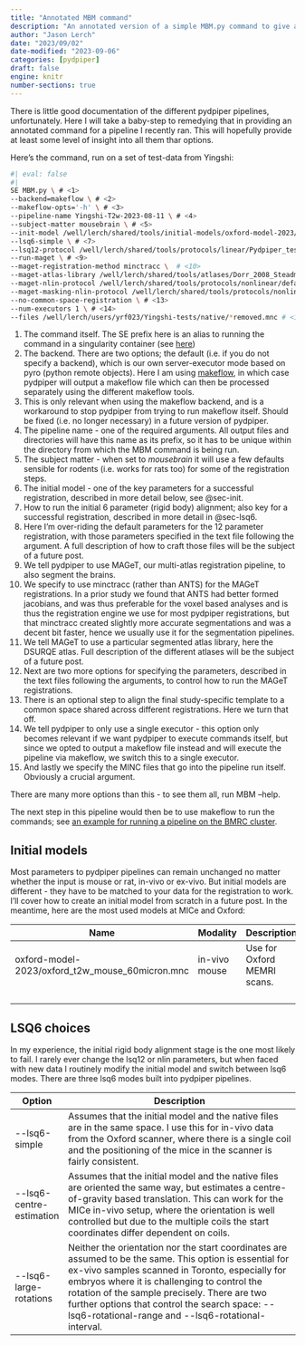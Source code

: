 ```yaml
---
title: "Annotated MBM command"
description: "An annotated version of a simple MBM.py command to give a sense of all those pesky options"
author: "Jason Lerch"
date: "2023/09/02"
date-modified: "2023-09-06"
categories: [pydpiper]
draft: false
engine: knitr
number-sections: true
---
```


There is little good documentation of the different pydpiper pipelines, unfortunately. Here I will take a baby-step to remedying that in providing an annotated command for a pipeline I recently ran. This will hopefully provide at least some level of insight into all them thar options.

Here's the command, run on a set of test-data from Yingshi:

```bash
#| eval: false
#| 
SE MBM.py \ # <1>
--backend=makeflow \ # <2>
--makeflow-opts='-h' \ # <3>
--pipeline-name Yingshi-T2w-2023-08-11 \ # <4>
--subject-matter mousebrain \ # <5>
--init-model /well/lerch/shared/tools/initial-models/oxford-model-2023/oxford_t2w_mouse_60micron.mnc \ # <6>
--lsq6-simple \ # <7>
--lsq12-protocol /well/lerch/shared/tools/protocols/linear/Pydpiper_testing_default_lsq12.csv \ # <8>
--run-maget \ # <9>
--maget-registration-method minctracc \  # <10>
--maget-atlas-library /well/lerch/shared/tools/atlases/Dorr_2008_Steadman_2013_Ullmann_2013_Richards_2011_Qiu_2016_Egan_2015_40micron/ex-vivo/ \ # <11>
--maget-nlin-protocol /well/lerch/shared/tools/protocols/nonlinear/default_nlin_MAGeT_minctracc_prot.csv \ # <12>
--maget-masking-nlin-protocol /well/lerch/shared/tools/protocols/nonlinear/default_nlin_MAGeT_minctracc_prot.csv \ # <12>
--no-common-space-registration \ # <13>
--num-executors 1 \ # <14>
--files /well/lerch/users/yrf023/Yingshi-tests/native/*removed.mnc # <15>
```

1.  The command itself. The SE prefix here is an alias to running the command in a singularity container (see [here](../minc-on-bmrc/index.qmd))
2.  The backend. There are two options; the default (i.e. if you do not specify a backend), which is our own server-executor mode based on pyro (python remote objects). Here I am using [makeflow](https://cctools.readthedocs.io/en/latest/makeflow/), in which case pydpiper will output a makeflow file which can then be processed separately using the different makeflow tools.
3.  This is only relevant when using the makeflow backend, and is a workaround to stop pydpiper from trying to run makeflow itself. Should be fixed (i.e. no longer necessary) in a future version of pydpiper.
4.  The pipeline name - one of the required arguments. All output files and directories will have this name as its prefix, so it has to be unique within the directory from which the MBM command is being run.
5.  The subject matter - when set to *mousebrain* it will use a few defaults sensible for rodents (i.e. works for rats too) for some of the registration steps.
6.  The initial model - one of the key parameters for a successful registration, described in more detail below, see @sec-init.
7.  How to run the initial 6 parameter (rigid body) alignment; also key for a successful registration, described in more detail in @sec-lsq6.
8.  Here I'm over-riding the default parameters for the 12 parameter registration, with those parameters specified in the text file following the argument. A full description of how to craft those files will be the subject of a future post.
9.  We tell pydpiper to use MAGeT, our multi-atlas registration pipeline, to also segment the brains.
10. We specify to use minctracc (rather than ANTS) for the MAGeT registrations. In a prior study we found that ANTS had better formed jacobians, and was thus preferable for the voxel based analyses and is thus the registration engine we use for most pydpiper registrations, but that minctracc created slightly more accurate segmentations and was a decent bit faster, hence we usually use it for the segmentation pipelines.
11. We tell MAGeT to use a particular segmented atlas library, here the DSURQE atlas. Full description of the different atlases will be the subject of a future post.
12. Next are two more options for specifying the parameters, described in the text files following the arguments, to control how to run the MAGeT registrations.
13. There is an optional step to align the final study-specific template to a common space shared across different registrations. Here we turn that off.
14. We tell pydpiper to only use a single executor - this option only becomes relevant if we want pydpiper to execute commands itself, but since we opted to output a makeflow file instead and will execute the pipeline via makeflow, we switch this to a single executor.
15. And lastly we specify the MINC files that go into the pipeline run itself. Obviously a crucial argument.

There are many more options than this - to see them all, run MBM --help.

The next step in this pipeline would then be to use makeflow to run the commands; see [an example for running a pipeline on the BMRC cluster](../minc-on-bmrc/index.qmd).

## Initial models {#sec-init}

Most parameters to pydpiper pipelines can remain unchanged no matter whether the input is mouse or rat, in-vivo or ex-vivo. But initial models are different - they have to be matched to your data for the registration to work. I'll cover how to create an initial model from scratch in a future post. In the meantime, here are the most used models at MICe and Oxford:

| Name                                            | Modality      | Description                 |
|-------------------------------------------------|---------------|-----------------------------|
| oxford-model-2023/oxford_t2w_mouse_60micron.mnc | in-vivo mouse | Use for Oxford MEMRI scans. |
|                                                 |               |                             |
|                                                 |               |                             |
|                                                 |               |                             |
|                                                 |               |                             |

## LSQ6 choices {#sec-lsq6}

In my experience, the initial rigid body alignment stage is the one most likely to fail. I rarely ever change the lsq12 or nlin parameters, but when faced with new data I routinely modify the initial model and switch between lsq6 modes. There are three lsq6 modes built into pydpiper pipelines.

| Option                    | Description                                                                                                                                                                                                                                                                                                                                                           |
|---------------------------|-----------------------------------------------------------------------------------------------------------------------------------------------------------------------------------------------------------------------------------------------------------------------------------------------------------------------------------------------------------------------|
| \--lsq6-simple            | Assumes that the initial model and the native files are in the same space. I use this for in-vivo data from the Oxford scanner, where there is a single coil and the positioning of the mice in the scanner is fairly consistent.                                                                                                                                     |
| \--lsq6-centre-estimation | Assumes that the initial model and the native files are oriented the same way, but estimates a centre-of-gravity based translation. This can work for the MICe in-vivo setup, where the orientation is well controlled but due to the multiple coils the start coordinates differ dependent on coils.                                                                 |
| \--lsq6-large-rotations   | Neither the orientation nor the start coordinates are assumed to be the same. This option is essential for ex-vivo samples scanned in Toronto, especially for embryos where it is challenging to control the rotation of the sample precisely. There are two further options that control the search space: \--lsq6-rotational-range and \--lsq6-rotational-interval. |

